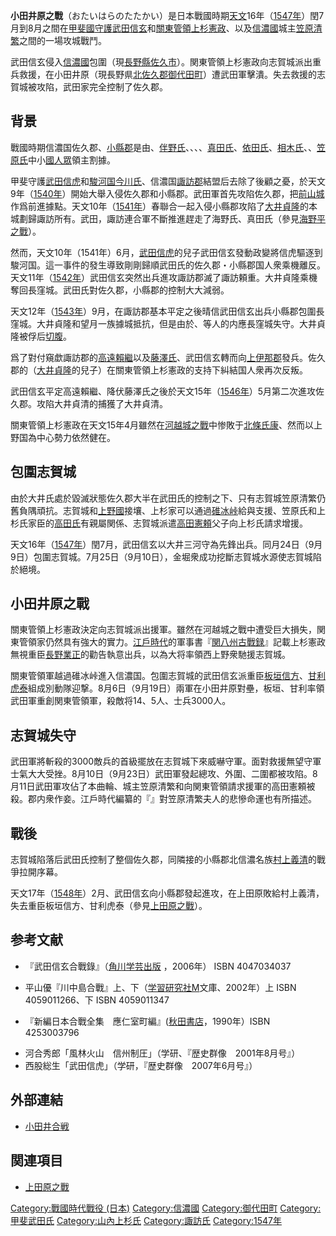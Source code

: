 {{Campaignbox 武田家重大戰役}}
'''小田井原之戰'''（おたいはらのたたかい）是日本戰國時期[[天文_(后奈良天皇)|天文]]16年（[[1547年|1547年]]）閏7月到8月之間在[[甲斐國|甲斐國]][[守護_(職位)|守護]][[武田信玄|武田信玄]]和[[關東管領|關東管領]][[上杉憲政|上杉憲政]]、以及[[信濃國|信濃國]]{{tsl|ja|志賀城}}城主[[笠原清繁|笠原清繁]]之間的一場攻城戰鬥。

武田信玄侵入[[信濃國|信濃國]]{{tsl|ja|佐久郡}}包圍{{tsl|ja|志賀城}}（現[[長野縣|長野縣]][[佐久市|佐久市]]）。関東管領上杉憲政向志賀城派出重兵救援，在小田井原（現長野県[[北佐久郡|北佐久郡]][[御代田町|御代田町]]）遭武田軍擊潰。失去救援的志賀城被攻陷，武田家完全控制了佐久郡。

== 背景 ==
戰國時期信濃国佐久郡、[[小縣郡|小縣郡]]是由{{tsl|ja|大井氏}}、[[伴野氏|伴野氏]]、{{tsl|ja|滋野氏}}、{{tsl|ja|海野氏}}、{{tsl|ja|望月氏}}、[[真田氏|真田氏]]、[[依田氏|依田氏]]、[[相木氏|相木氏]]、{{tsl|ja|芦田氏}}、[[笠原氏|笠原氏]]中小[[國人眾|國人眾]]領主割據。

甲斐守護[[武田信虎|武田信虎]]和[[駿河国|駿河国]][[今川氏|今川氏]]、信濃国[[諏訪郡|諏訪郡]]{{tsl|ja|諏訪氏}}結盟后去除了後顧之憂，於天文9年（[[1540年|1540年]]）開始大舉入侵佐久郡和小縣郡。武田軍首先攻陷佐久郡，把[[前山城|前山城]]作爲前進據點。天文10年（[[1541年|1541年]]）春聯合{{tsl|ja|諏訪頼重|諏訪賴重|諏訪賴重}}一起入侵小縣郡攻陷了[[大井貞隆|大井貞隆]]的本城{{tsl|ja|長窪城}}劃歸諏訪所有。武田，諏訪連合軍不斷推進趕走了海野氏、真田氏（參見[[海野平之戰|海野平之戰]]）。

然而，天文10年（1541年）6月，[[武田信虎|武田信虎]]的兒子武田信玄發動政變將信虎驅逐到駿河国。這一事件的發生導致剛剛歸順武田氏的佐久郡・小縣郡国人衆乘機離反。天文11年（[[1542年|1542年]]）武田信玄突然出兵進攻諏訪郡滅了諏訪頼重。大井貞隆乘機奪回長窪城。武田氏對佐久郡，小縣郡的控制大大減弱。

天文12年（[[1543年|1543年]]）9月，在諏訪郡基本平定之後晴信武田信玄出兵小縣郡包圍長窪城。大井貞隆和望月一族據城抵抗，但是由於{{tsl|ja|芦田信守}}、{{tsl|ja|相木常喜}}等人的内應長窪城失守。大井貞隆被俘后[[切腹|切腹]]。

爲了對付窺歔諏訪郡的[[高遠賴繼|高遠賴繼]]以及[[藤澤氏|藤澤氏]]、{{tsl|ja|小笠原氏}}武田信玄轉而向[[上伊那郡|上伊那郡]]發兵。佐久郡的{{tsl|ja|大井貞清}}（[[大井貞隆|大井貞隆]]的兒子）在關東管領上杉憲政的支持下糾結国人衆再次反叛。

武田信玄平定高遠賴繼、降伏藤澤氏之後於天文15年（[[1546年|1546年]]）5月第二次進攻佐久郡。攻陷大井貞清的{{tsl|ja|内山城}}捕獲了大井貞清。

關東管領上杉憲政在天文15年4月雖然在[[河越城之戰|河越城之戰]]中惨敗于[[北條氏康|北條氏康]]、然而以上野国為中心勢力依然健在。

==包圍志賀城==
由於大井氏處於毀滅狀態佐久郡大半在武田氏的控制之下、只有志賀城笠原清繁仍舊負隅頑抗。志賀城和[[上野國|上野國]]接壤、上杉家可以通過[[碓冰峠|碓冰峠]]給與支援、笠原氏和上杉氏家臣的[[高田氏|高田氏]]有親屬関係、志賀城派遣[[高田憲頼|高田憲頼]]父子向上杉氏請求增援。

天文16年（[[1547年|1547年]]）閏7月，武田信玄以大井三河守為先鋒出兵。同月24日（9月9日）包圍志賀城。7月25日（9月10日），金堀衆成功挖斷志賀城水源使志賀城陷於絕境。

==小田井原之戰==
關東管領上杉憲政決定向志賀城派出援軍。雖然在河越城之戰中遭受巨大損失，関東管領家仍然具有強大的實力。[[江戶時代|江戶時代]]的軍事書『[[関八州古戰録|関八州古戰録]]』記載上杉憲政無視重臣[[長野業正|長野業正]]的勸告執意出兵，以{{tsl|ja|倉賀野秀景}}為大将率領西上野衆馳援志賀城。

關東管領軍越過碓冰峠進入信濃国。包圍志賀城的武田信玄派重臣[[板垣信方|板垣信方]]、[[甘利虎泰|甘利虎泰]]組成別動隊迎撃。8月6日（9月19日）兩軍在小田井原對壘，板垣、甘利率領武田軍重創関東管領軍，殺敵将14、5人、士兵3000人。

==志賀城失守==
武田軍將斬殺的3000敵兵的首級擺放在志賀城下來威嚇守軍。面對救援無望守軍士氣大大受挫。8月10日（9月23日）武田軍發起總攻、外圍、二圍都被攻陷。8月11日武田軍攻佔了本曲輪、城主笠原清繁和向関東管領請求援軍的高田憲頼被殺。郡内衆{{tsl|ja|小山田信有}}作妾。江戶時代編纂的『{{tsl|ja|甲斐国志}}』對笠原清繁夫人的悲慘命運也有所描述。

==戰後==
志賀城陷落后武田氏控制了整個佐久郡，同隣接的小縣郡北信濃名族[[村上義清|村上義清]]的戰爭拉開序幕。

天文17年（[[1548年|1548年]]）2月、武田信玄向小縣郡發起進攻，在上田原敗給村上義清，失去重臣板垣信方、甘利虎泰（參見[[上田原之戰|上田原之戰]]）。

==参考文献==
* {{tsl|ja|柴辻俊六||柴辻俊六}}『武田信玄合戰錄』（[[角川學藝出版|角川学芸出版]] ，2006年） ISBN  4047034037
* 平山優『川中島合戰』上、下（[[學研控股|学習研究社]]M文庫、2002年）上 ISBN 4059011266、下 ISBN 4059011347
* {{tsl|ja|桑田忠親||桑田忠親}}『新編日本合戰全集　應仁室町編』([[秋田書店|秋田書店]]，1990年）ISBN 4253003796
* 河合秀郎「風林火山　信州制圧」（学研、『歴史群像　2001年8月号』）
* 西股総生「武田信虎」（学研，『歴史群像　2007年6月号』）

== 外部連結 ==
*[https://web.archive.org/web/20090418194002/http://www.geocities.jp/zanyphenix/place.battle3.html 小田井合戦]

==関連項目==
*[[上田原之戰|上田原之戰]]

[[Category:戰國時代戰役_(日本)|Category:戰國時代戰役 (日本)]]
[[Category:信濃國|Category:信濃國]]
[[Category:御代田町|Category:御代田町]]
[[Category:甲斐武田氏|Category:甲斐武田氏]]
[[Category:山內上杉氏|Category:山內上杉氏]]
[[Category:諏訪氏|Category:諏訪氏]]
[[Category:1547年|Category:1547年]]